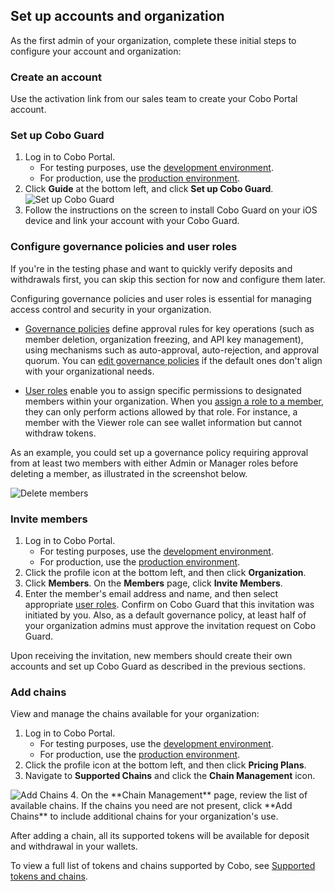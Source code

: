 ## Set up accounts and organization
As the first admin of your organization, complete these initial steps to configure your account and organization:

### Create an account
Use the activation link from our sales team to create your Cobo Portal account.

### Set up Cobo Guard
   1. Log in to Cobo Portal.
      * For testing purposes, use the [development environment](https://portal.dev.cobo.com/login).
      * For production, use the [production environment](https://portal.cobo.com/login).
   2. Click **Guide** at the bottom left, and click **Set up Cobo Guard**.
      <img src="/en/images/get-started/cobo-guard.png" className="screenshot_nav_bar" alt="Set up Cobo Guard"/>
   3. Follow the instructions on the screen to install Cobo Guard on your iOS device and link your account with your Cobo Guard.

### Configure governance policies and user roles
<Note>If you're in the testing phase and want to quickly verify deposits and withdrawals first, you can skip this section for now and configure them later.</Note>

<Accordion title="Set up governance policies and user roles">
Configuring governance policies and user roles is essential for managing access control and security in your organization. 

- [Governance policies](/en/portal/organization/governance-intro) define approval rules for key operations (such as member deletion, organization freezing, and API key management), using mechanisms such as auto-approval, auto-rejection, and approval quorum. You can [edit governance policies](/en/portal/organization/governance-edit) if the default ones don't align with your organizational needs. 

- [User roles](/en/portal/organization/roles-and-permissions) enable you to assign specific permissions to designated members within your organization. When you [assign a role to a member](/en/portal/organization/assign-roles-to-members), they can only perform actions allowed by that role. For instance, a member with the Viewer role can see wallet information but cannot withdraw tokens.

As an example, you could set up a governance policy requiring approval from at least two members with either Admin or Manager roles before deleting a member, as illustrated in the screenshot below.

<img src="/en/images/get-started/delete-members.png" className="screenshot_full_screen" alt="Delete members"/>





</Accordion>

### Invite members
   1. Log in to Cobo Portal.
      * For testing purposes, use the [development environment](https://portal.dev.cobo.com/login).
      * For production, use the [production environment](https://portal.cobo.com/login).
   2. Click the profile icon at the bottom left, and then click **Organization**.
   3. Click **Members**. On the **Members** page, click **Invite Members**.
   4. Enter the member's email address and name, and then select appropriate [user roles](/en/portal/organization/roles-and-permissions).
   <Note>Confirm on Cobo Guard that this invitation was initiated by you. Also, as a default governance policy, at least half of your organization admins must approve the invitation request on Cobo Guard.</Note>

   Upon receiving the invitation, new members should create their own accounts and set up Cobo Guard as described in the previous sections.

### Add chains

View and manage the chains available for your organization:

   1. Log in to Cobo Portal.
      * For testing purposes, use the [development environment](https://portal.dev.cobo.com/login).
      * For production, use the [production environment](https://portal.cobo.com/login).
   2. Click the profile icon at the bottom left, and then click **Pricing Plans**.
   3. Navigate to **Supported Chains** and click the **Chain Management** icon.
   <img src="/en/images/get-started/add-chain.png" className="screenshot_full_screen" alt="Add Chains"/>
   4. On the **Chain Management** page, review the list of available chains. If the chains you need are not present, click **Add Chains** to include additional chains for your organization's use.

   <Note>After adding a chain, all its supported tokens will be available for deposit and withdrawal in your wallets.</Note>

   <Info>To view a full list of tokens and chains supported by Cobo, see [Supported tokens and chains](/en/portal/supported-tokens-and-chains).</Info>


